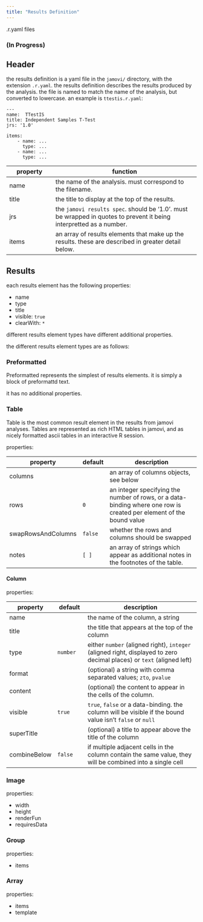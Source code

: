 ```yaml
---
title: "Results Definition"
---
```


.r.yaml files

### (In Progress)

## Header

the results definition is a yaml file in the `jamovi/` directory, with the extension `.r.yaml`. the results definition describes the results produced by the analysis. the file is named to match the name of the analysis, but converted to lowercase. an example is `ttestis.r.yaml`:

```
---
name:  TTestIS
title: Independent Samples T-Test
jrs: '1.0'

items:
    - name: ...
      type: ...
    - name: ...
      type: ...
```

property     | function
-------------|-----------------------------------------
name         | the name of the analysis. must correspond to the filename.
title        | the title to display at the top of the results.
jrs          | the `jamovi results spec`. should be '1.0'. must be wrapped in quotes to prevent it being interpretted as a number.
items        | an array of results elements that make up the results. these are described in greater detail below.

## Results

each results element has the following properties:

 - name
 - type
 - title
 - visible: `true`
 - clearWith: `*`
 
different results element types have different additional properties.

the different results element types are as follows:

### Preformatted

Preformatted represents the simplest of results elements. it is simply a block of preformattd text.

it has no additional properties.

### Table

Table is the most common result element in the results from jamovi analyses. Tables are represented as rich HTML tables in jamovi, and as nicely formatted ascii tables in an interactive R session.

properties:

property           | default | description  
-------------------|---------|---------------------------------------
columns            |         | an array of columns objects, see below
rows               | `0`     | an integer specifying the number of rows, or a data-binding where one row is created per element of the bound value
swapRowsAndColumns | `false` | whether the rows and columns should be swapped
notes              | `[ ]`   | an array of strings which appear as additional notes in the footnotes of the table.

#### Column

properties:

property     | default  | description  
-------------|----------|---------------------------------------
name         |          | the name of the column, a string
title        |          | the title that appears at the top of the column
type         | `number` | either `number` (aligned right), `integer` (aligned right, displayed to zero decimal places) or `text` (aligned left)
format       |          | (optional) a string with comma separated values; `zto`, `pvalue`
content      |          | (optional) the content to appear in the cells of the column.
visible      | `true`   | `true`, `false` or a data-binding. the column will be visible if the bound value isn't `false` or `null`
superTitle   |          | (optional) a title to appear above the title of the column
combineBelow | `false`  | if multiple adjacent cells in the column contain the same value, they will be combined into a single cell

### Image

properties:

 - width
 - height
 - renderFun
 - requiresData

### Group

properties:

 - items

### Array

properties:

 - items
 - template

